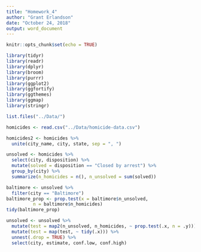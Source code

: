 ```yaml
---
title: "Homework_4"
author: "Grant Erlandson"
date: "October 24, 2018"
output: word_document
---
```


```r
knitr::opts_chunk$set(echo = TRUE)
```

```r
library(tidyr)
library(readr)
library(dplyr)
library(broom)
library(purrr)
library(ggplot2)
library(ggfortify)
library(ggthemes)
library(ggmap)
library(stringr)
```

```r
list.files("../Data/")
```

```r
homicides <- read.csv("../Data/homicide-data.csv")
```

```r
homicides2 <- homicides %>% 
  unite(city_name, city, state, sep = ", ")
```

```r
unsolved <- homicides %>% 
  select(city, disposition) %>% 
  mutate(solved = disposition == "Closed by arrest") %>% 
  group_by(city) %>% 
  summarize(n_homicides = n(), n_unsolved = sum(solved))
```

```r
baltimore <- unsolved %>% 
  filter(city == "Baltimore")
baltimore_prop <- prop.test(x = baltimore$n_unsolved,
          n = baltimore$n_homicides)
tidy(baltimore_prop)
```

```r
unsolved <- unsolved %>% 
  mutate(test = map2(n_unsolved, n_homicides, ~ prop.test(.x, n = .y))) %>% 
  mutate(test = map(test, ~ tidy(.x))) %>% 
  unnest(.drop = TRUE) %>% 
  select(city, estimate, conf.low, conf.high)
```
